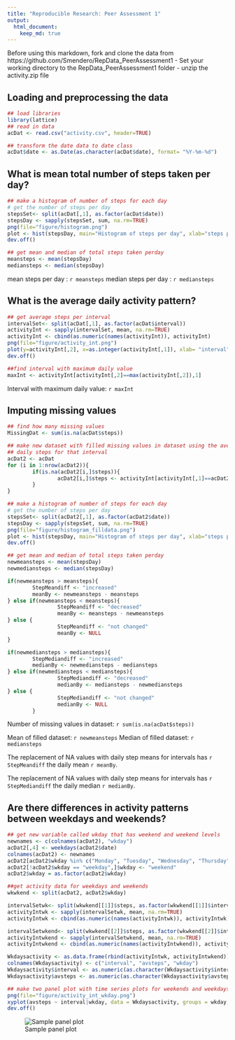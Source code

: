 ```yaml
---
title: "Reproducible Research: Peer Assessment 1"
output: 
  html_document:
    keep_md: true
---
```

Before using this markdown, fork and clone the data from https://github.com/Smendero/RepData_PeerAssessment1
- Set your working directory to the RepData_PeerAssessment1 folder
- unzip the activity.zip file

## Loading and preprocessing the data

```r
## load libraries
library(lattice)
## read in data
acDat <- read.csv("activity.csv", header=TRUE)

## transform the date data to date class
acDat$date <- as.Date(as.character(acDat$date), format= "%Y-%m-%d")
```


## What is mean total number of steps taken per day?
```r
## make a histogram of number of steps for each day
# get the number of steps per day
stepsSet<- split(acDat[,1], as.factor(acDat$date))
stepsDay <- sapply(stepsSet, sum, na.rm=TRUE)
png(file="figure/histogram.png")
plot <- hist(stepsDay, main="Histogram of steps per day", xlab="steps per day")
dev.off()

## get mean and median of total steps taken perday
meansteps <- mean(stepsDay)
mediansteps <- median(stepsDay)
```

mean steps per day : `r meansteps`
median steps per day : `r mediansteps`

## What is the average daily activity pattern?

```r
## get average steps per interval
intervalSet<- split(acDat[,1], as.factor(acDat$interval))
activityInt <- sapply(intervalSet, mean, na.rm=TRUE)
activityInt <- cbind(as.numeric(names(activityInt)), activityInt)
png(file="figure/activity_int.png")
plot(y=activityInt[,2], x=as.integer(activityInt[,1]), xlab= "interval", ylab= "average daily steps", main="Average daily pattern",  type="l")
dev.off()

##find interval with maximum daily value
maxInt <- activityInt[activityInt[,2]==max(activityInt[,2]),1]
```

Interval with maximum daily value: `r maxInt`

## Imputing missing values

```r
## find how many missing values
MissingDat <- sum(is.na(acDat$steps))

## make new dataset with filled missing values in dataset using the average
## daily steps for that interval
acDat2 <- acDat
for (i in 1:nrow(acDat2)){
        if(is.na(acDat2[i,]$steps)){
                acDat2[i,]$steps <- activityInt[activityInt[,1]==acDat2[i,]$interval,2]
        }
}

## make a histogram of number of steps for each day
# get the number of steps per day
stepsSet<- split(acDat2[,1], as.factor(acDat2$date))
stepsDay <- sapply(stepsSet, sum, na.rm=TRUE)
png(file="figure/histogram_filldata.png")
plot <- hist(stepsDay, main="Histogram of steps per day", xlab="steps per day")
dev.off()

## get mean and median of total steps taken perday
newmeansteps <- mean(stepsDay)
newmediansteps <- median(stepsDay)

if(newmeansteps > meansteps){
        StepMeandiff <- "increased"
        meanBy <- newmeansteps - meansteps
} else if(newmeansteps < meansteps){
                StepMeandiff <- "decreased"
                meanBy <- meansteps - newmeansteps
} else {
                StepMeandiff <- "not changed"
                meanBy <- NULL
}

if(newmediansteps > mediansteps){
        StepMediandiff <- "increased"
        medianBy <- newmediansteps - mediansteps
} else if(newmediansteps < mediansteps){
                StepMediandiff <- "decreased"
                medianBy <- mediansteps - newmediansteps
} else {
                StepMediandiff <- "not changed"
                medianBy <- NULL
        }
```
Number of missing values in dataset: `r sum(is.na(acDat$steps))`

Mean of filled dataset: `r newmeansteps`
Median of filled dataset: `r mediansteps`

The replacement of NA values with daily step means for intervals has `r StepMeandiff` the daily mean `r meanBy`.

The replacement of NA values with daily step means for intervals has `r StepMediandiff` the daily median `r medianBy`.

## Are there differences in activity patterns between weekdays and weekends?

```r
## get new variable called wkday that has weekend and weekend levels
newnames <- c(colnames(acDat2), "wkday")
acDat2[,4] <- weekdays(acDat2$date)
colnames(acDat2) <- newnames
acDat2[acDat2$wkday %in% c("Monday", "Tuesday", "Wednesday", "Thursday", "Friday"),]$wkday <- "weekday"
acDat2[!acDat2$wkday == "weekday",]$wkday <- "weekend"
acDat2$wkday = as.factor(acDat2$wkday)

##get activity data for weekdays and weekends
wkwkend <- split(acDat2, acDat2$wkday)

intervalSetwk<- split(wkwkend[[1]]$steps, as.factor(wkwkend[[1]]$interval))
activityIntwk <- sapply(intervalSetwk, mean, na.rm=TRUE)
activityIntwk <- cbind(as.numeric(names(activityIntwk)), activityIntwk, "weekday")

intervalSetwkend<- split(wkwkend[[2]]$steps, as.factor(wkwkend[[2]]$interval))
activityIntwkend <- sapply(intervalSetwkend, mean, na.rm=TRUE)
activityIntwkend <- cbind(as.numeric(names(activityIntwkend)), activityIntwkend, "weekend")

Wkdaysactivity <- as.data.frame(rbind(activityIntwk, activityIntwkend))
colnames(Wkdaysactivity) <- c("interval", "avsteps", "wkday")
Wkdaysactivity$interval <- as.numeric(as.character(Wkdaysactivity$interval))
Wkdaysactivity$avsteps <- as.numeric(as.character(Wkdaysactivity$avsteps))

## make two panel plot with time series plots for weekends and weekdays
png(file="figure/activity_int_wkday.png")
xyplot(avsteps ~ interval|wkday, data = Wkdaysactivity, groups = wkday, xlab = "interval", ylab = "Number of steps", type="l", layout = c(1,2), col="blue")
dev.off()
```

![Sample panel plot](figure/activity_int_wkday.png)

